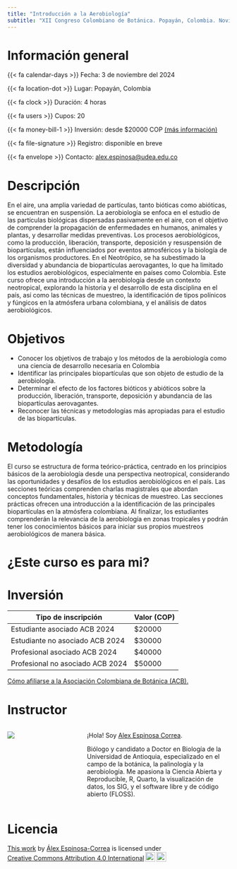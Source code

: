 ```yaml
---
title: "Introducción a la Aerobiología"
subtitle: "XII Congreso Colombiano de Botánica. Popayán, Colombia. Noviembre 4 al 8 del 2024."
---
```


# Información general

{{< fa calendar-days >}} Fecha: 3 de noviembre del 2024

{{< fa location-dot >}} Lugar: Popayán, Colombia

{{< fa clock >}} Duración: 4 horas

{{< fa users >}} Cupos: 20

{{< fa money-bill-1 >}} Inversión: desde $20000 COP [(más información)](sec-inversion)

{{< fa file-signature >}} Registro: disponible en breve

{{< fa envelope >}} Contacto: [alex.espinosa@udea.edu.co](mailto:alex.espinosa@udea.edu.co)

# Descripción

En el aire, una amplia variedad de partículas, tanto bióticas como abióticas, se encuentran en suspensión. La aerobiología se enfoca en el estudio de las partículas biológicas dispersadas pasivamente en el aire, con el objetivo de comprender la propagación de enfermedades en humanos, animales y plantas, y desarrollar medidas preventivas. Los procesos aerobiológicos, como la producción, liberación, transporte, deposición y resuspensión de biopartículas, están influenciados por eventos atmosféricos y la biología de los organismos productores. En el Neotrópico, se ha subestimado la diversidad y abundancia de biopartículas aerovagantes, lo que ha limitado los estudios aerobiológicos, especialmente en países como Colombia. Este curso ofrece una introducción a la aerobiología desde un contexto neotropical, explorando la historia y el desarrollo de esta disciplina en el país, así como las técnicas de muestreo, la identificación de tipos polínicos y fúngicos en la atmósfera urbana colombiana, y el análisis de datos aerobiológicos.

# Objetivos

-   Conocer los objetivos de trabajo y los métodos de la aerobiología como una ciencia de desarrollo necesaria en Colombia 
-   Identificar las principales biopartículas que son objeto de estudio de la aerobiología.
-   Determinar el efecto de los factores bióticos y abióticos sobre la producción, liberación, transporte, deposición y abundancia de las biopartículas aerovagantes.
-   Reconocer las técnicas y metodologías más apropiadas para el estudio de las biopartículas.

# Metodología

El curso se estructura de forma teórico-práctica, centrado en los principios básicos de la aerobiología desde una perspectiva neotropical, considerando las oportunidades y desafíos de los estudios aerobiológicos en el país. Las secciones teóricas comprenden charlas magistrales que abordan conceptos fundamentales, historia y técnicas de muestreo. Las secciones prácticas ofrecen una introducción a la identificación de las principales biopartículas en la atmósfera colombiana. Al finalizar, los estudiantes comprenderán la relevancia de la aerobiología en zonas tropicales y podrán tener los conocimientos básicos para iniciar sus propios muestreos aerobiológicos de manera básica.

# ¿Este curso es para mi?

# Inversión {#sec-inversion}

| Tipo de inscripción              | Valor (COP) |
|----------------------------------|---------------------------|
| Estudiante asociado ACB 2024     | \$20000                   |
| Estudiante no asociado ACB 2024  | \$30000                   |
| Profesional asociado ACB 2024    | \$40000                   |
| Profesional no asociado ACB 2024 | \$50000                   |

[Cómo afiliarse a la Asociación Colombiana de Botánica (ACB).](https://congresobotanica.org/afiliacion-acb/)

# Instructor

:::: {.columns}
::: {.column width="25%"}
![](images/profile.jpeg)
:::

::: {.column width="5%"}

:::

::: {.column width="70%"}
¡Hola! Soy [Alex Espinosa Correa](http://alexespinosaco.github.io).

Biólogo y candidato a Doctor en Biología de la Universidad de Antioquia, especializado en el campo de la botánica, la palinología y la aerobiología. Me apasiona la Ciencia Abierta y Reproducible, R, Quarto, la visualización de datos, los SIG, y el software libre y de código abierto (FLOSS).
:::
::::

# Licencia

<p xmlns:cc="http://creativecommons.org/ns#">

<a rel="cc:attributionURL" href="https://geobota.github.io/xii-ccb-aerobiologia/">This work</a> by <a rel="cc:attributionURL dct:creator" property="cc:attributionName" href="http://alexespinosaco.github.io">Álex Espinosa-Correa</a> is licensed under <a href="https://creativecommons.org/licenses/by/4.0/?ref=chooser-v1" target="_blank" rel="license noopener noreferrer" style="display:inline-block;">Creative Commons Attribution 4.0 International<img src="https://mirrors.creativecommons.org/presskit/icons/cc.svg?ref=chooser-v1" style="height:22px!important;margin-left:3px;vertical-align:text-bottom;"/><img src="https://mirrors.creativecommons.org/presskit/icons/by.svg?ref=chooser-v1" style="height:22px!important;margin-left:3px;vertical-align:text-bottom;"/></a>

</p>
